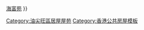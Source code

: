 {{香港居屋屋苑
| district = 油尖旺區
| location1 = [[大角咀]]
| estate1 = [[富榮花園]]{{.w}}[[海富苑]] 
}}<includeonly>[[Category:油尖旺區居屋屋苑]]</includeonly><noinclude>[[Category:香港公共房屋模板]]</noinclude>